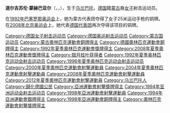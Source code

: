 {{MedalTableTop}}
{{MedalSport | 女子[[射擊運動|射擊]]}}
{{MedalCountry|{{MGL}}}}
{{MedalBronze| [[1992年夏季奧林匹克運動會|1992年巴塞隆納]]| [[1992年夏季奧林匹克運動會射擊比賽|25米手槍]]}}
{{MedalCountry|{{GER}}}}
{{MedalBronze| [[2008年夏季奧林匹克運動會|2008年北京]]| [[2008年夏季奧林匹克運動會射擊比賽|25米手槍]]}}
{{MedalBottom}}

'''道尔吉苏伦·蒙赫巴亚尔'''（{{lang-mn|'''Доржсүрэнгийн Мөнхбаяр'''}}，{{lang-de|'''Dorjsürengiin Mönkhbayar'''}}，{{bd|1969年|7月9日||}}），生于[[乌兰巴托|乌兰巴托]]，[[德国|德国]]籍[[蒙古|蒙古]]裔[[女子|女子]]射击运动员。

在[[1992年巴塞罗那奥运会|1992年巴塞罗那奥运会]]上，她为蒙古代表团夺得了女子25米运动手枪的铜牌。在[[2008年北京奥运会|2008年北京奥运会]]上，她代表[[2008年夏季奥林匹克运动会德国代表团|德国代表团]]再次夺得该项目的铜牌。

{{DEFAULTSORT:Dorjsuren, Munkhbayar}}
[[Category:德国女子射击运动员|Category:德国女子射击运动员]]
[[Category:德国奥运射击运动员|Category:德国奥运射击运动员]]
[[Category:蒙古国运动员|Category:蒙古国运动员]]
[[Category:蒙古奧林匹克運動會銅牌得主|Category:蒙古奧林匹克運動會銅牌得主]]
[[Category:德國奧林匹克運動會銅牌得主|Category:德國奧林匹克運動會銅牌得主]]
[[Category:1992年夏季奧林匹克運動會獎牌得主|Category:1992年夏季奧林匹克運動會獎牌得主]]
[[Category:2008年夏季奧林匹克運動會獎牌得主|Category:2008年夏季奧林匹克運動會獎牌得主]]
[[Category:银月桂叶获得者|Category:银月桂叶获得者]]
[[Category:1992年夏季奥林匹克运动会射击运动员|Category:1992年夏季奥林匹克运动会射击运动员]]
[[Category:1996年夏季奥林匹克运动会射击运动员|Category:1996年夏季奥林匹克运动会射击运动员]]
[[Category:2000年夏季奧林匹克運動會射擊運動員|Category:2000年夏季奧林匹克運動會射擊運動員]]
[[Category:2004年夏季奧林匹克運動會射擊運動員|Category:2004年夏季奧林匹克運動會射擊運動員]]
[[Category:2008年夏季奧林匹克運動會射擊運動員|Category:2008年夏季奧林匹克運動會射擊運動員]]
[[Category:2012年夏季奧林匹克運動會射擊運動員|Category:2012年夏季奧林匹克運動會射擊運動員]]
[[Category:乌兰巴托人|Category:乌兰巴托人]]
[[Category:歸化德國公民|Category:歸化德國公民]]
[[Category:亞洲運動會射擊獎牌得主|Category:亞洲運動會射擊獎牌得主]]
[[Category:1994年亚洲运动会射击运动员|Category:1994年亚洲运动会射击运动员]]
[[Category:1998年亞洲運動會射擊運動員|Category:1998年亞洲運動會射擊運動員]]
[[Category:1994年亞洲運動會銀牌得主|Category:1994年亞洲運動會銀牌得主]]
[[Category:1998年亞洲運動會銅牌得主|Category:1998年亞洲運動會銅牌得主]]
[[Category:奧林匹克運動會射擊獎牌得主|Category:奧林匹克運動會射擊獎牌得主]]